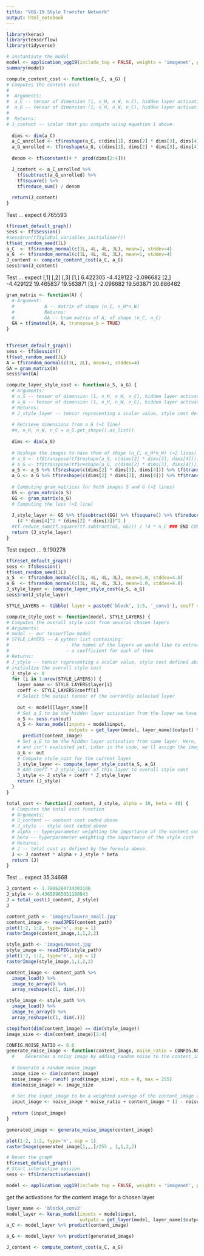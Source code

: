 ```yaml
---
title: "VGG-19 Style Transfer Network"
output: html_notebook
---
```


```r
library(keras)
library(tensorflow)
library(tidyverse)
```

```r
# instantiate the model
model <- application_vgg19(include_top = FALSE, weights = 'imagenet', pooling = 'avg')
summary(model)
```

```r
compute_content_cost <- function(a_C, a_G) {
# Computes the content cost
# 
#  Arguments:
#  a_C -- tensor of dimension (1, n_H, n_W, n_C), hidden layer activations
#  a_G -- tensor of dimension (1, n_H, n_W, n_C), hidden layer activations
# 
#  Returns:
# J_content -- scalar that you compute using equation 1 above.
  
  dims <- dim(a_C)
  a_C_unrolled <- tf$reshape(a_C, c(dims[1], dims[2] * dims[3], dims[4]))
  a_G_unrolled <- tf$reshape(a_G, c(dims[1], dims[2] * dims[3], dims[4]))
  
  denom <- tf$constant(4 *  prod(dims[2:4]))

  J_content <- a_C_unrolled %>%
    tf$subtract(a_G_unrolled) %>% 
    tf$square() %>%
    tf$reduce_sum() / denom
  
  return(J_content)
}
```

Test ... expect 6.765593

```r
tf$reset_default_graph()
sess <- tf$Session()
#sess$run(tf$global_variables_initializer())
tf$set_random_seed(1L)
a_C  <- tf$random_normal(c(1L, 4L, 4L, 3L), mean=1, stddev=4)
a_G  <- tf$random_normal(c(1L, 4L, 4L, 3L), mean=1, stddev=4)
J_content <- compute_content_cost(a_C, a_G)
sess$run(J_content)
```

Test ... expect
          [,1]      [,2]      [,3]
[1,]  6.422305 -4.429122 -2.096682
[2,] -4.429122 19.465837 19.563871
[3,] -2.096682 19.563871 20.686462

```r
gram_matrix <- function(A) {
  # Argument:
  #           A -- matrix of shape (n_C, n_H*n_W)
  #           Returns:
  #           GA -- Gram matrix of A, of shape (n_C, n_C)
  GA = tf$matmul(A, A, transpose_b = TRUE)
}
  
```
```r
tf$reset_default_graph()
sess <- tf$Session()
tf$set_random_seed(1L)
A = tf$random_normal(c(3L, 2L), mean=1, stddev=4) 
GA = gram_matrix(A)
sess$run(GA)
```


```r
compute_layer_style_cost <- function(a_S, a_G) {
  # Arguments:
  # a_S -- tensor of dimension (1, n_H, n_W, n_C), hidden layer activations
  # a_G -- tensor of dimension (1, n_H, n_W, n_C), hidden layer activations
  # Returns:
  # J_style_layer -- tensor representing a scalar value, style cost defined
  
  # Retrieve dimensions from a_G (≈1 line)
  #m, n_H, n_W, n_C = a_G.get_shape().as_list()
  
  dims <- dim(a_G)
  
  # Reshape the images to have them of shape (n_C, n_H*n_W) (≈2 lines)
  # a_S <- tf$transpose(tf$reshape(a_S, c(dims[2] * dims[3], dims[4]))) 
  # a_G <- tf$transpose(tf$reshape(a_G, c(dims[2] * dims[3], dims[4]))) 
  a_S <- a_S %>% tf$reshape(c(dims[2] * dims[3], dims[4])) %>% tf$transpose()
  a_G <- a_G %>% tf$reshape(c(dims[2] * dims[3], dims[4])) %>% tf$transpose()
  
  # Computing gram_matrices for both images S and G (≈2 lines)
  GS <- gram_matrix(a_S)
  GG <- gram_matrix(a_G)
  # Computing the loss (≈1 line)
  
  J_style_layer <- GS %>% tf$subtract(GG) %>% tf$square() %>% tf$reduce_sum() / 
    (4 * dims[4]^2 * (dims[2] * dims[3])^2 )
  #tf.reduce_sum(tf.square(tf.subtract(GS, GG))) / (4 * n_C ### END CODE HERE ###
  return (J_style_layer)
}
```

Test expect ... 9.190278

```r
tf$reset_default_graph()
sess <- tf$Session()
tf$set_random_seed(1L)
a_S  <- tf$random_normal(c(1L, 4L, 4L, 3L), mean=1.0, stddev=4.0)
a_G  <- tf$random_normal(c(1L, 4L, 4L, 3L), mean=1.0, stddev=4.0)
J_style_layer <- compute_layer_style_cost(a_S, a_G)
sess$run(J_style_layer)
```
```r
STYLE_LAYERS <- tibble( layer = paste0('block', 1:5, '_conv1'), coeff = 0.2)
```
```r
compute_style_cost <- function(model, STYLE_LAYERS) {
# Computes the overall style cost from several chosen layers
# Arguments:
# model -- our tensorflow model
# STYLE_LAYERS -- A python list containing:
#                     - the names of the layers we would like to extract s
#                     - a coefficient for each of them
# Returns:
# J_style -- tensor representing a scalar value, style cost defined above
# initialize the overall style cost
  J_style <- 0
  for (i in 1:nrow(STYLE_LAYERS)) {
    layer_name <- STYLE_LAYERS$layer[i]
    coeff <- STYLE_LAYERS$coeff[i]
    # Select the output tensor of the currently selected layer
    
    out <- model[[layer_name]]
    # Set a_S to be the hidden layer activation from the layer we have s
    a_S <- sess.run(out)
    a_S <- keras_model(inputs = model$input,
                       outputs = get_layer(model, layer_name)$output) %>%
      predict(content_image)
    # Set a_G to be the hidden layer activation from same layer. Here, a 
    # and isn't evaluated yet. Later in the code, we'll assign the image # when we run the session, this will be the activations drawn from t 
    a_G <- out
    # Compute style_cost for the current layer
    J_style_layer <- compute_layer_style_cost(a_S, a_G)
    # Add coeff * J_style_layer of this layer to overall style cost
    J_style <- J_style + coeff * J_style_layer 
    return (J_style)
  }
}
```
```r
total_cost <- function(J_content, J_style, alpha = 10, beta = 40) { 
  # Computes the total cost function
  # Arguments:
  # J_content -- content cost coded above
  # J_style -- style cost coded above
  # alpha -- hyperparameter weighting the importance of the content cost
  # beta -- hyperparameter weighting the importance of the style cost
  # Returns:
  # J -- total cost as defined by the formula above.
  J <- J_content * alpha + J_style * beta 
  return (J)
}
```

Test ... expect 35.34668

```r
J_content <- 1.7886284734303186
J_style <- 0.43650985051198943
J = total_cost(J_content, J_style) 
J
```

```r
content_path <- 'images/louvre_small.jpg'
content_image <- readJPEG(content_path)
plot(1:2, 1:2, type='n', asp = 1)
rasterImage(content_image,1,1,2,2)
```
```r
style_path <- 'images/monet.jpg'
style_image <- readJPEG(style_path)
plot(1:2, 1:2, type='n', asp = 1)
rasterImage(style_image,1,1,2,2)
```

```r
content_image <- content_path %>%
  image_load() %>%
  image_to_array() %>%
  array_reshape(c(1, dim(.)))

style_image <- style_path %>%
  image_load() %>%
  image_to_array() %>%
  array_reshape(c(1, dim(.)))

stopifnot(dim(content_image) == dim(style_image))
image_size <- dim(content_image)[2:4]
```


```r
CONFIG.NOISE_RATIO <- 0.6
generate_noise_image <- function(content_image, noise_ratio = CONFIG.NOISE_RATIO) {
  #    Generates a noisy image by adding random noise to the content_image
  
  # Generate a random noise_image
  image_size <- dim(content_image)
  noise_image <- runif( prod(image_size), min = 0, max = 255)
  dim(noise_image) <- image_size
  
  # Set the input_image to be a weighted average of the content_image and a noise_image
  input_image <- noise_image * noise_ratio + content_image * (1 - noise_ratio)
  
  return (input_image)
}
```

```r
generated_image <- generate_noise_image(content_image) 
```
```r
plot(1:2, 1:2, type='n', asp = 1)
rasterImage(generated_image[1,,,]/255 , 1,1,2,2)
```

```r
# Reset the graph 
tf$reset_default_graph()
# Start interactive session
sess <- tf$InteractiveSession()
```

```r
model <- application_vgg19(include_top = FALSE, weights = 'imagenet', pooling = 'avg', input_shape = image_size[-1] )
```

get the activations for the content image for a chosen layer
```r
layer_name <- 'block4_conv2'
model_layer <- keras_model(inputs = model$input,
                           outputs = get_layer(model, layer_name)$output) 
a_C <- model_layer %>% predict(content_image)
```

```r
a_G <- model_layer %>% predict(generated_image)
```

```r
J_content <- compute_content_cost(a_C, a_G) 
```

```r

```

